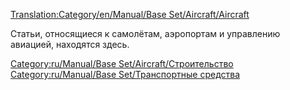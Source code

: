 [[Translation:Category/en/Manual/Base Set/Aircraft/Aircraft]]


Статьи, относящиеся к самолётам, аэропортам и управлению авиацией, находятся здесь.

[[Category:ru/Manual/Base Set/Aircraft/Строительство]]
[[Category:ru/Manual/Base Set/Транспортные средства]]